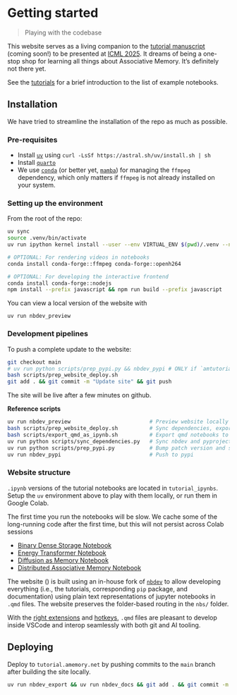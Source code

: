 # Getting started
> Playing with the codebase

This website serves as a living companion to the [tutorial manuscript]() (coming soon!) to be presented at [ICML 2025](). It dreams of being a one-stop shop for learning all things about Associative Memory. It's definitely not there yet.

See the [tutorials](./tutorial/index.ipynb) for a brief introduction to the list of example notebooks.

## Installation

We have tried to streamline the installation of the repo as much as possible.

### Pre-requisites

- Install [`uv`](https://docs.astral.sh/uv/getting-started/installation/) using `curl -LsSf https://astral.sh/uv/install.sh | sh`
- Install [`quarto`](https://quarto.org/docs/download/)
- We use [`conda`](https://www.anaconda.com/docs/getting-started/miniconda/install) (or better yet, [`mamba`](https://github.com/conda-forge/miniforge)) for managing the `ffmpeg` dependency, which only matters if `ffmpeg` is not already installed on your system.

### Setting up the environment

From the root of the repo:

```sh
uv sync
source .venv/bin/activate
uv run ipython kernel install --user --env VIRTUAL_ENV $(pwd)/.venv --name=amtutorial # Expose venv to ipython

# OPTIONAL: For rendering videos in notebooks
conda install conda-forge::ffmpeg conda-forge::openh264 

# OPTIONAL: For developing the interactive frontend
conda install conda-forge::nodejs
npm install --prefix javascript && npm run build --prefix javascript 
```

You can view a local version of the website with 

```
uv run nbdev_preview
```

### Development pipelines

To push a complete update to the website:

```sh
git checkout main
# uv run python scripts/prep_pypi.py && nbdev_pypi # ONLY if `amtutorial/src` was updated
bash scripts/prep_website_deploy.sh
git add . && git commit -m "Update site" && git push
```

The site will be live after a few minutes on github.

**Reference scripts**

```sh
uv run nbdev_preview                         # Preview website locally
bash scripts/prep_website_deploy.sh          # Sync dependencies, export qmd notebooks to ipynb for colab, and build website
bash scripts/export_qmd_as_ipynb.sh          # Export qmd notebooks to ipynb for colab
uv run python scripts/sync_dependencies.py   # Sync nbdev and pyproject.toml dependencies
uv run python scripts/prep_pypi.py           # Bump patch version and sync dependencies
uv run nbdev_pypi                            # Push to pypi
```

### Website structure

`.ipynb` versions of the tutorial notebooks are located in `tutorial_ipynbs`. Setup the `uv` environment above to play with them locally, or run them in Google Colab. 

:::{.callout-note}
The first time you run the notebooks will be slow. We cache some of the long-running code after the first time, but this will not persist across Colab sessions
:::

- [Binary Dense Storage Notebook](https://colab.research.google.com/github/bhoov/amtutorial/blob/main/tutorial_ipynbs/00_dense_storage.ipynb)
- [Energy Transformer Notebook](https://colab.research.google.com/github/bhoov/amtutorial/blob/main/tutorial_ipynbs/01_energy_transformer.ipynb)
- [Diffusion as Memory Notebook](https://colab.research.google.com/github/bhoov/amtutorial/blob/main/tutorial_ipynbs/02_diffusion_as_memory.ipynb)
- [Distributed Associative Memory Notebook](https://colab.research.google.com/github/bhoov/amtutorial/blob/main/tutorial_ipynbs/03_distributed_memory.ipynb)

The website ([](tutorial.amemory.net)) is built using an in-house fork of [`nbdev`](https://github.com/bhoov/nbdev/tree/qmd_support) to allow developing everything (i.e., the tutorials, corresponding `pip` package, and documentation) using plain text representations of jupyter notebooks in `.qmd` files. The website preserves the folder-based routing in the `nbs/` folder.

With the [right extensions](https://quarto.org/docs/tools/vscode/index.html) and [hotkeys](https://github.com/bhoov/nbdev/blob/qmd_support/nbs/tutorials/develop_in_plain_text.qmd), `.qmd` files are pleasant to develop inside VSCode and interop seamlessly with both git and AI tooling.

## Deploying

Deploy to `tutorial.amemory.net` by pushing commits to the `main` branch after building the site locally.

```sh
uv run nbdev_export && uv run nbdev_docs && git add . && git commit -m "Update site" && git push
```